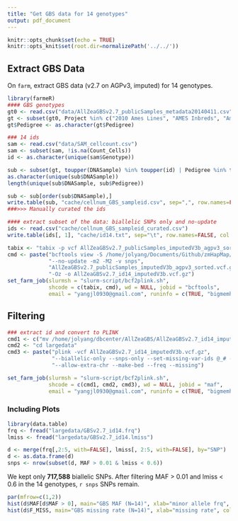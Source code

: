 ```yaml
---
title: "Get GBS data for 14 genotypes"
output: pdf_document
---
```


```r
knitr::opts_chunk$set(echo = TRUE)
knitr::opts_knit$set(root.dir=normalizePath('../../'))
```

## Extract GBS Data

On `farm`, extract GBS data (v2.7 on AGPv3, imputed) for 14 genotypes.

```r
library(farmeR)
#### GBS genotypes
gt0 <- read.csv("data/AllZeaGBSv2.7_publicSamples_metadata20140411.csv", header=T)
gt <- subset(gt0, Project %in% c("2010 Ames Lines", "AMES Inbreds", "Ames282") )
gt$Pedigree <- as.character(gt$Pedigree)

### 14 ids
sam <- read.csv("data/SAM_cellcount.csv")
sam <- subset(sam, !is.na(Count_Cells))
id <- as.character(unique(sam$Genotype))

sub <- subset(gt, toupper(DNASample) %in% toupper(id) | Pedigree %in% toupper(id))
as.character(unique(sub$DNASample))
length(unique(sub$DNASample, sub$Pedigree))

sub <- sub[order(sub$DNASample),]
write.table(sub, "cache/cellnum_GBS_sampleid.csv", sep=",", row.names=FALSE, quote=FALSE)
###>>> Manually curated the ids

#### extract subset of the data: biallelic SNPs only and no-update
ids <- read.csv("cache/cellnum_GBS_sampleid_curated.csv")
write.table(ids[, 1], "cache/id14.txt", sep="\t", row.names=FALSE, col.names=FALSE, quote=FALSE)

tabix <- "tabix -p vcf AllZeaGBSv2.7_publicSamples_imputedV3b_agpv3_sorted.vcf.gz"
cmd <- paste("bcftools view -S /home/jolyang/Documents/Github/zmHapMap/cache/id14.txt",
             "--no-update -m2 -M2 -v snps", 
             "AllZeaGBSv2.7_publicSamples_imputedV3b_agpv3_sorted.vcf.gz",
             "-Oz -o AllZeaGBSv2.7_id14_imputedV3b.vcf.gz")
set_farm_job(slurmsh = "slurm-script/bcf2plink.sh",
             shcode = c(tabix, cmd), wd = NULL, jobid = "bcftools",
             email = "yangjl0930@gmail.com", runinfo = c(TRUE, "bigmemh", "3", "23000"))
```


## Filtering
```r
### extract id and convert to PLINK
cmd1 <- c("mv /home/jolyang/dbcenter/AllZeaGBS/AllZeaGBSv2.7_id14_imputedV3b.vcf.gz largedata/")
cmd2 <- "cd largedata"
cmd3 <- paste("plink -vcf AllZeaGBSv2.7_id14_imputedV3b.vcf.gz",
              "--biallelic-only --snps-only --set-missing-var-ids @_# --out GBSv2.7_id14", 
              "--allow-extra-chr --make-bed --freq --missing")

set_farm_job(slurmsh = "slurm-script/bcf2plink.sh",
             shcode = c(cmd1, cmd2, cmd3), wd = NULL, jobid = "maf",
             email = "yangjl0930@gmail.com", runinfo = c(TRUE, "bigmemh", "3", "23000"))
```

### Including Plots


```r
library(data.table)
frq <- fread("largedata/GBSv2.7_id14.frq")
lmiss <- fread("largedata/GBSv2.7_id14.lmiss")

d <- merge(frq[,2:5, with=FALSE], lmiss[, 2:5, with=FALSE], by="SNP")
d <- as.data.frame(d)
snps <- nrow(subset(d, MAF > 0.01 & lmiss < 0.6))
```

We kept only **717,588** biallelic SNPs. After filtering MAF > 0.01 and lmiss < 0.6 in the 14 genotypes, `r snps` SNPs remain. 

```r
par(mfrow=c(1,2))
hist(d$MAF[d$MAF > 0], main="GBS MAF (N=14)", xlab="minor allele frq", col="#458b74")
hist(d$F_MISS, main="GBS missing rate (N=14)", xlab="missing rate", col="#458b74")
```




